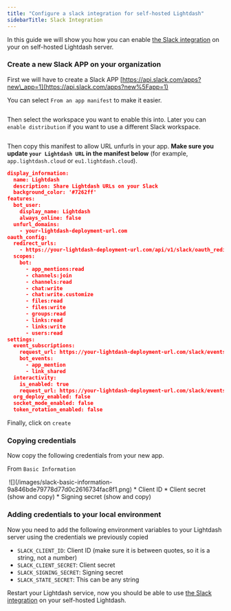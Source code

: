 ```yaml
---
title: "Configure a slack integration for self-hosted Lightdash"
sidebarTitle: Slack Integration
---
```


In this guide we will show you how you can enable [the Slack integration](/references/slack-integration) on your on self-hosted Lightdash server.

### Create a new Slack APP on your organization

First we will have to create a Slack APP [https://api.slack.com/apps?new\_app=1](https://api.slack.com/apps?new%5Fapp=1)

You can select `From an app manifest` to make it easier.

<Frame>
  <img src="/images/slack-create-new-app-2d375ed270fefd13d61b835a38a22080.png" alt=""/>
</Frame>


Then select the workspace you want to enable this into. Later you can `enable distribution` if you want to use a different Slack workspace.

<Frame>
  <img src="/images/slack-select-worskpace-d078476820529509c8ef925794f931bc.png" alt=""/>
</Frame>


Then copy this manifest to allow URL unfurls in your app. **Make sure you update `your Lightdash URL` in the manifest below** (for example, `app.lightdash.cloud` or `eu1.lightdash.cloud`).

```json
display_information:
  name: Lightdash
  description: Share Lightdash URLs on your Slack
  background_color: '#7262ff'
features:
  bot_user:
    display_name: Lightdash
    always_online: false
  unfurl_domains:
    - your-lightdash-deployment-url.com
oauth_config:
  redirect_urls:
    - https://your-lightdash-deployment-url.com/api/v1/slack/oauth_redirect
  scopes:
    bot:
      - app_mentions:read
      - channels:join
      - channels:read
      - chat:write
      - chat:write.customize
      - files:read
      - files:write
      - groups:read
      - links:read
      - links:write
      - users:read
settings:
  event_subscriptions:
    request_url: https://your-lightdash-deployment-url.com/slack/events
    bot_events:
      - app_mention
      - link_shared
  interactivity:
    is_enabled: true
    request_url: https://your-lightdash-deployment-url.com/slack/events
  org_deploy_enabled: false
  socket_mode_enabled: false
  token_rotation_enabled: false
```

Finally, click on `create`

### Copying credentials

Now copy the following credentials from your new app.

From `Basic Information`

<Frame>
  <img src="" alt=""/>
</Frame>
![](/images/slack-basic-information-9a846bde79778d77d0c2616734fac8f1.png)
* Client ID
* Client secret (show and copy)
* Signing secret (show and copy)

### Adding credentials to your local environment

Now you need to add the following environment variables to your Lightdash server using the credentials we previously copied

* `SLACK_CLIENT_ID`: Client ID (make sure it is between quotes, so it is a string, not a number)
* `SLACK_CLIENT_SECRET`: Client secret
* `SLACK_SIGNING_SECRET`: Signing secret
* `SLACK_STATE_SECRET`: This can be any string

Restart your Lightdash service, now you should be able to use [the Slack integration](/references/slack-integration) on your self-hosted Lightdash.
